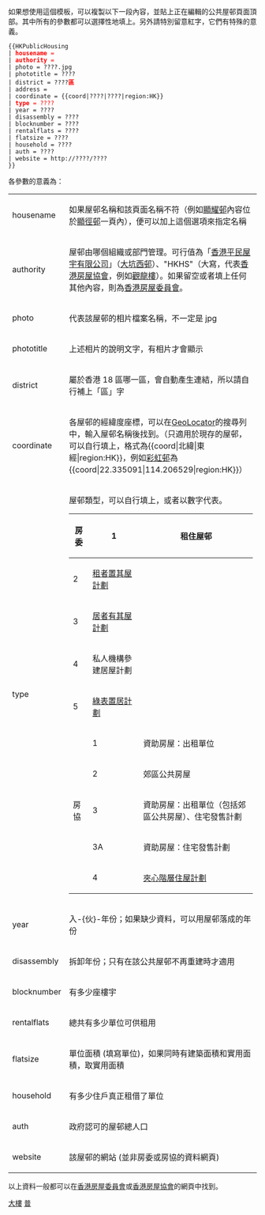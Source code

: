 <noinclude>{{Template doc page viewed directly}}</noinclude>
如果想使用這個模板，可以複製以下一段內容，並貼上正在編輯的公共屋邨頁面頂部。其中所有的參數都可以選擇性地填上。另外請特別留意紅字，它們有特殊的意義。

 <nowiki>{{</nowiki>HKPublicHousing
 | <font color="red">'''housename''' =</font>
 | <font color="red">'''authority''' =</font>
 | photo = ????.jpg
 | phototitle = ????
 | district = ????<font color="red">'''區'''</font>
 | address = 
 | coordinate = <nowiki>{{coord|????|????|region:HK}}</nowiki>
 | <font color="red">'''type''' = ????</font>
 | year = ????
 | disassembly = ????
 | blocknumber = ????
 | rentalflats = ????
 | flatsize = ????
 | household = ????
 | auth = ????
 | website = <nowiki>http://????/????</nowiki>
 <nowiki>}}</nowiki>

各參數的意義為：
{| class="wikitable"
|- style="background: #FFEEEE"
| housename || 如果屋邨名稱和該頁面名稱不符（例如[[顯耀邨]]內容位於[[顯徑邨]]一頁內），便可以加上這個選項來指定名稱
|- style="background: #FFEEEE"
| authority || 屋邨由哪個組織或部門管理。可行值為「[[香港平民屋宇有限公司]]」（[[大坑西邨]]）、"HKHS"（大寫，代表[[香港房屋協會]]，例如[[觀龍樓]]）。如果留空或者填上任何其他內容，則為[[香港房屋委員會]]。
|-
| photo || 代表該屋邨的相片檔案名稱，不一定是 jpg
|-
| phototitle || 上述相片的說明文字，有相片才會顯示
|-
| district || 屬於香港 18 區哪一區，會自動產生連結，所以請自行補上「區」字
|-
| coordinate || 各屋邨的經緯度座標，可以在[http://tools.freeside.sk/geolocator/geolocator.html GeoLocator]的搜尋列中，輸入屋邨名稱後找到。（只適用於現存的屋邨，可以自行填上，格式為<nowiki>{{coord|北緯|東經|region:HK}}</nowiki>，例如[[彩虹邨]]為<nowiki>{{coord|22.335091|114.206529|region:HK}}</nowiki>）
|- style="background: #FFEEEE"
| type || 屋邨類型，可以自行填上，或者以數字代表。
{| class="wikitable"
|-
! rowspan="5" | 房委
| 1 || 租住屋邨
|-
| 2 || [[租者置其屋計劃]]
|-
| 3 || [[居者有其屋計劃]]
|-
| 4 || 私人機構參建居屋計劃
|-
| 5 || [[綠表置居計劃]]
|-
! rowspan="5" | 房協
| 1 || 資助房屋：出租單位
|-
| 2 || 郊區公共房屋
|-
| 3 || 資助房屋：出租單位（包括郊區公共房屋）、住宅發售計劃
|-
| 3A || 資助房屋：住宅發售計劃
|-
| 4 || [[夾心階層住屋計劃]]
|}
|-
| year || 入-{伙}-年份；如果缺少資料，可以用屋邨落成的年份
|-
| disassembly || 拆卸年份；只有在該公共屋邨不再重建時才適用
|-
| blocknumber || 有多少座樓宇
|-
| rentalflats || 總共有多少單位可供租用
|-
| flatsize || 單位面積 (填寫單位)，如果同時有建築面積和實用面積，取實用面積
|-
| household || 有多少住戶真正租借了單位
|-
| auth || 政府認可的屋邨總人口
|-
| website || 該屋邨的網站 (並非房委或房協的資料網頁)
|}

以上資料一般都可以在[http://www.housingauthority.gov.hk/b5/interactivemap/hkmap/0,,3-347-2_2_1,00.html 香港房屋委員會]或[http://www.hkhs.com/chi/business/renhousing.asp 香港房屋協會]的網頁中找到。
<includeonly>
{{UF-hcard-place}}
[[Category:香港公共房屋模板|{{PAGENAME}}]]
[[Category:文化模板|大樓]]
[[Category:建筑物信息框模板|普]]
</includeonly>
